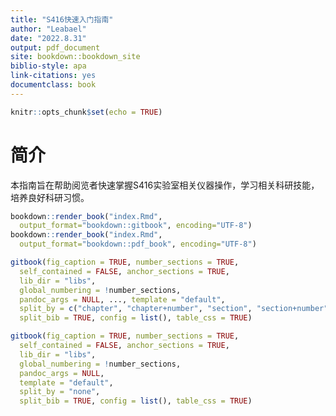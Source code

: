 ---
title: "S416快速入门指南"
author: "Leabael"
date: "2022.8.31"
output: pdf_document
site: bookdown::bookdown_site
biblio-style: apa
link-citations: yes
documentclass: book
---

```{r setup, include=FALSE}
knitr::opts_chunk$set(echo = TRUE)
```

# 简介

本指南旨在帮助阅览者快速掌握S416实验室相关仪器操作，学习相关科研技能，培养良好科研习惯。

```{r eval=FALSE, include=FALSE}
bookdown::render_book("index.Rmd", 
  output_format="bookdown::gitbook", encoding="UTF-8")
bookdown::render_book("index.Rmd", 
  output_format="bookdown::pdf_book", encoding="UTF-8")
```

```{r eval=FALSE, include=FALSE}
gitbook(fig_caption = TRUE, number_sections = TRUE,
  self_contained = FALSE, anchor_sections = TRUE,
  lib_dir = "libs",
  global_numbering = !number_sections,
  pandoc_args = NULL, ..., template = "default",
  split_by = c("chapter", "chapter+number", "section", "section+number", "rmd", "none"),
  split_bib = TRUE, config = list(), table_css = TRUE)
```

```{r eval=FALSE, include=FALSE}
gitbook(fig_caption = TRUE, number_sections = TRUE,
  self_contained = FALSE, anchor_sections = TRUE,
  lib_dir = "libs",
  global_numbering = !number_sections,
  pandoc_args = NULL,
  template = "default",
  split_by = "none",
  split_bib = TRUE, config = list(), table_css = TRUE)
```
